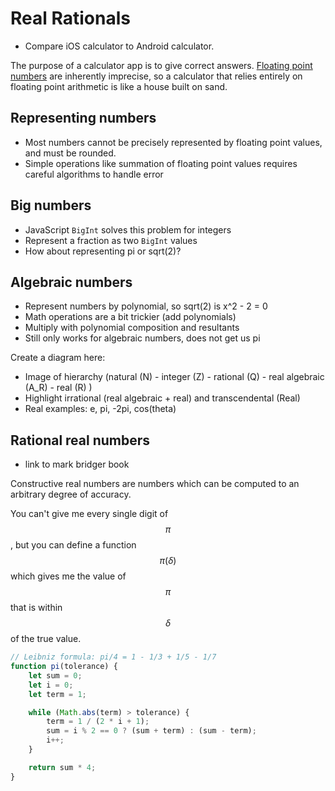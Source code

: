 # Real Rationals

- Compare iOS calculator to Android calculator.

The purpose of a calculator app is to give correct answers. [Floating point numbers](/learn/floats/) are inherently imprecise, so a calculator that relies entirely on floating point arithmetic is like a house built on sand.

## Representing numbers

- Most numbers cannot be precisely represented by floating point values, and must be rounded.
- Simple operations like summation of floating point values requires careful algorithms to handle error

## Big numbers

- JavaScript `BigInt` solves this problem for integers
- Represent a fraction as two `BigInt` values
- How about representing pi or sqrt(2)?

## Algebraic numbers

- Represent numbers by polynomial, so sqrt(2) is x^2 - 2 = 0
- Math operations are a bit trickier (add polynomials)
- Multiply with polynomial composition and resultants
- Still only works for algebraic numbers, does not get us pi

Create a diagram here:
- Image of hierarchy (natural (N) - integer (Z) - rational (Q) - real algebraic (A_R) - real (R) )
- Highlight irrational (real algebraic + real) and transcendental (Real)
- Real examples: e, pi, -2pi, cos(theta)

## Rational real numbers

- link to mark bridger book 

Constructive real numbers are numbers which can be computed to an arbitrary degree of accuracy.

You can't give me every single digit of $$\pi$$, but you can define a function $$\pi(\delta)$$ which gives me the value of $$\pi$$ that is within $$\delta$$ of the true value.

```javascript
// Leibniz formula: pi/4 = 1 - 1/3 + 1/5 - 1/7
function pi(tolerance) {
    let sum = 0;
    let i = 0;
    let term = 1;

    while (Math.abs(term) > tolerance) {
        term = 1 / (2 * i + 1);
        sum = i % 2 == 0 ? (sum + term) : (sum - term);
        i++;
    }

    return sum * 4;
}
```


